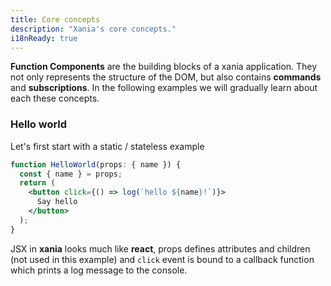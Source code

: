 ```yaml
---
title: Core concepts
description: "Xania's core concepts."
i18nReady: true
---
```


**Function Components** are the building blocks of a xania application. They not only represents  the structure of the DOM, but also contains **commands** and **subscriptions**. In the following examples we will gradually learn about each these concepts.

### Hello world
Let's first start with a static / stateless example

```jsx
function HelloWorld(props: { name }) {
  const { name } = props;
  return (
    <button click={() => log(`hello ${name}!`)}>
      Say hello
    </button>
  );
}
```

<HelloWorld name="Xania" client:only="xania"  />

JSX in **xania** looks much like **react**, props defines attributes and children (not used in this example) and `click` event is bound to a callback function which prints a log message to the console.
